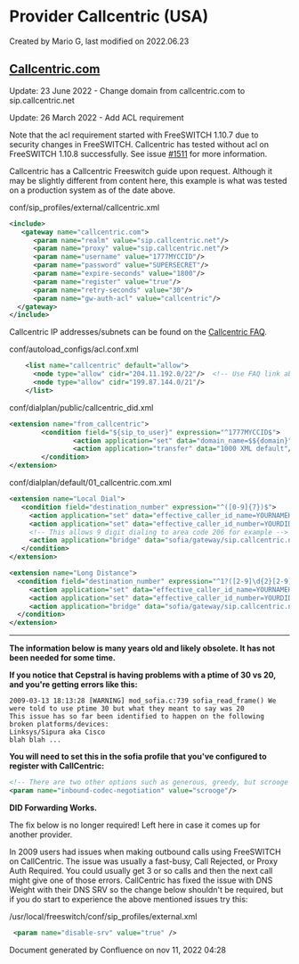 
# Provider Callcentric (USA) 

 Created by  Mario G, last modified on 2022.06.23

## [Callcentric.com](http://www.callcentric.com/)

Update: 23 June 2022 - Change domain from callcentric.com to sip.callcentric.net

Update: 26 March 2022 - Add ACL requirement

Note that the acl requirement started with FreeSWITCH 1.10.7 due to security changes in FreeSWITCH. Callcentric has tested without acl on FreeSWITCH 1.10.8 successfully. See issue [#1511](https://github.com/signalwire/freeswitch/issues/1511) for more information.

Callcentric has a Callcentric Freeswitch guide upon request. Although it may be slightly different from content here, this example is what was tested on a production system as of the date above.

conf/sip_profiles/external/callcentric.xml

```xml
<include>
   <gateway name="callcentric.com">
      <param name="realm" value="sip.callcentric.net"/>
      <param name="proxy" value="sip.callcentric.net"/>
      <param name="username" value="1777MYCCID"/>
      <param name="password" value="SUPERSECRET"/>
      <param name="expire-seconds" value="1800"/>
      <param name="register" value="true"/>
      <param name="retry-seconds" value="30"/>
      <param name="gw-auth-acl" value="callcentric"/>
  </gateway>
</include> 
```

  
Callcentric IP addresses/subnets can be found on the [Callcentric FAQ](https://www.callcentric.com/faq/9/254).  
  
conf/autoload\_configs/acl.conf.xml

```xml
    <list name="callcentric" default="allow">
      <node type="allow" cidr="204.11.192.0/22"/>  <!-- Use FAQ link above for latest info -->
      <node type="allow" cidr="199.87.144.0/21"/>
    </list>
```

  
conf/dialplan/public/callcentric_did.xml

```xml
<extension name="from_callcentric">
        <condition field="${sip_to_user}" expression="^1777MYCCID$">
                <action application="set" data="domain_name=$${domain}"/>
                <action application="transfer" data="1000 XML default"/>
        </condition>
</extension> 
```

  
conf/dialplan/default/01_callcentric.com.xml

```xml
<extension name="Local Dial">
   <condition field="destination_number" expression="^([0-9]{7})$">
     <action application="set" data="effective_caller_id_name=YOURNAMEHERE"/>
     <action application="set" data="effective_caller_id_number=YOURDIDHERE"/>
     <!-- This allows 9 digit dialing to area code 206 for example -->
     <action application="bridge" data="sofia/gateway/sip.callcentric.net/1206$1@sip.callcentric.net"/>
   </condition>
</extension>

<extension name="Long Distance">
  <condition field="destination_number" expression="^1?([2-9]\d{2}[2-9]\d{6})$">
     <action application="set" data="effective_caller_id_name=YOURNAMEHERE"/>
     <action application="set" data="effective_caller_id_number=YOURDIDHERE"/>
     <action application="bridge" data="sofia/gateway/sip.callcentric.net/1$1"/>
  </condition>
</extension> 
```

  
---

  
**The information below is many years old and likely obsolete. It has not been needed for some time.**

  
**If you notice that Cepstral is having problems with a ptime of 30 vs 20, and you're getting errors like this:**

  
```text
2009-03-13 18:13:28 [WARNING] mod_sofia.c:739 sofia_read_frame() We were told to use ptime 30 but what they meant to say was 20
This issue has so far been identified to happen on the following broken platforms/devices:
Linksys/Sipura aka Cisco
blah blah ...
```

**You will need to set this in the sofia profile that you've configured to register with CallCentric:**

  
```xml
<!-- There are two other options such as generous, greedy, but scrooge seems to work with CallCentric -->
<param name="inbound-codec-negotiation" value="scrooge"/> 
```

**DID Forwarding Works.**

  
The fix below is no longer required! Left here in case it comes up for another provider.

In 2009 users had issues when making outbound calls using FreeSWITCH on CallCentric. The issue was usually a fast-busy, Call Rejected, or Proxy Auth Required. You could usually get 3 or so calls and then the next call might give one of those errors. CallCentric has fixed the issue with DNS Weight with their DNS SRV so the change below shouldn't be required, but if you do start to experience the above mentioned issues try this:

/usr/local/freeswitch/conf/sip_profiles/external.xml

```xml
 <param name="disable-srv" value="true" />
```

  
Document generated by Confluence on nov 11, 2022 04:28
